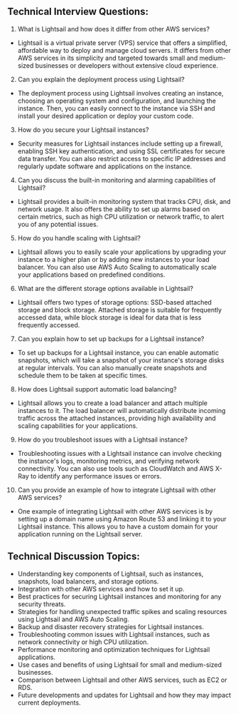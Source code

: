 

## Technical Interview Questions:

1. What is Lightsail and how does it differ from other AWS services?
- Lightsail is a virtual private server (VPS) service that offers a simplified, affordable way to deploy and manage cloud servers. It differs from other AWS services in its simplicity and targeted towards small and medium-sized businesses or developers without extensive cloud experience.

2. Can you explain the deployment process using Lightsail?
- The deployment process using Lightsail involves creating an instance, choosing an operating system and configuration, and launching the instance. Then, you can easily connect to the instance via SSH and install your desired application or deploy your custom code.

3. How do you secure your Lightsail instances?
- Security measures for Lightsail instances include setting up a firewall, enabling SSH key authentication, and using SSL certificates for secure data transfer. You can also restrict access to specific IP addresses and regularly update software and applications on the instance.

4. Can you discuss the built-in monitoring and alarming capabilities of Lightsail?
- Lightsail provides a built-in monitoring system that tracks CPU, disk, and network usage. It also offers the ability to set up alarms based on certain metrics, such as high CPU utilization or network traffic, to alert you of any potential issues.

5. How do you handle scaling with Lightsail?
- Lightsail allows you to easily scale your applications by upgrading your instance to a higher plan or by adding new instances to your load balancer. You can also use AWS Auto Scaling to automatically scale your applications based on predefined conditions.

6. What are the different storage options available in Lightsail?
- Lightsail offers two types of storage options: SSD-based attached storage and block storage. Attached storage is suitable for frequently accessed data, while block storage is ideal for data that is less frequently accessed.

7. Can you explain how to set up backups for a Lightsail instance?
- To set up backups for a Lightsail instance, you can enable automatic snapshots, which will take a snapshot of your instance's storage disks at regular intervals. You can also manually create snapshots and schedule them to be taken at specific times.

8. How does Lightsail support automatic load balancing?
- Lightsail allows you to create a load balancer and attach multiple instances to it. The load balancer will automatically distribute incoming traffic across the attached instances, providing high availability and scaling capabilities for your applications.

9. How do you troubleshoot issues with a Lightsail instance?
- Troubleshooting issues with a Lightsail instance can involve checking the instance's logs, monitoring metrics, and verifying network connectivity. You can also use tools such as CloudWatch and AWS X-Ray to identify any performance issues or errors.

10. Can you provide an example of how to integrate Lightsail with other AWS services?
- One example of integrating Lightsail with other AWS services is by setting up a domain name using Amazon Route 53 and linking it to your Lightsail instance. This allows you to have a custom domain for your application running on the Lightsail server.

## Technical Discussion Topics:

- Understanding key components of Lightsail, such as instances, snapshots, load balancers, and storage options.
- Integration with other AWS services and how to set it up.
- Best practices for securing Lightsail instances and monitoring for any security threats.
- Strategies for handling unexpected traffic spikes and scaling resources using Lightsail and AWS Auto Scaling.
- Backup and disaster recovery strategies for Lightsail instances.
- Troubleshooting common issues with Lightsail instances, such as network connectivity or high CPU utilization.
- Performance monitoring and optimization techniques for Lightsail applications.
- Use cases and benefits of using Lightsail for small and medium-sized businesses.
- Comparison between Lightsail and other AWS services, such as EC2 or RDS.
- Future developments and updates for Lightsail and how they may impact current deployments.